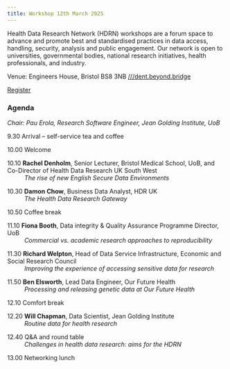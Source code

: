 ```yaml
---
title: Workshop 12th March 2025
---
```


Health Data Research Network (HDRN) workshops are a forum space to advance and promote best and standardised practices in data access, handling, security, analysis and public engagement. Our network is open to universities, governmental bodies, national research initiatives, health professionals, and industry.

Venue: Engineers House, Bristol BS8 3NB [///dent.beyond.bridge](https://what3words.com/dent.beyond.bridge)

<!--[Registration Opens Soon](){.btn .btn-sm .disabled}-->
[Register](https://forms.office.com/e/KmVaRbpbSL){.btn .btn-sm .btn-primary}


### Agenda <span style="background-color: #FFFF00"></span>


*Chair: Pau Erola, Research Software Engineer, Jean Golding Institute, UoB*


9.30	Arrival – self-service tea and coffee

10.00	Welcome

10.10	**Rachel Denholm**, Senior Lecturer, Bristol Medical School, UoB, and Co-Director of Health Data Research UK South West	
<br>&nbsp;&nbsp;&nbsp;&nbsp;&nbsp;&nbsp;&nbsp;&nbsp;&nbsp;&nbsp;*The rise of new English Secure Data Environments*

10.30	**Damon Chow**, Business Data Analyst, HDR UK
<br>&nbsp;&nbsp;&nbsp;&nbsp;&nbsp;&nbsp;&nbsp;&nbsp;&nbsp;&nbsp;*The Health Data Research Gateway*

10.50	Coffee break

11.10	**Fiona Booth**, Data integrity & Quality Assurance Programme Director, UoB
<br>&nbsp;&nbsp;&nbsp;&nbsp;&nbsp;&nbsp;&nbsp;&nbsp;&nbsp;&nbsp;*Commercial vs. academic research approaches to reproducibility*

11.30	**Richard Welpton**, Head of Data Service Infrastructure, Economic and Social Research Council
<br>&nbsp;&nbsp;&nbsp;&nbsp;&nbsp;&nbsp;&nbsp;&nbsp;&nbsp;&nbsp;*Improving the experience of accessing sensitive data for research*

11.50	**Ben Elsworth**, Lead Data Engineer, Our Future Health
<br>&nbsp;&nbsp;&nbsp;&nbsp;&nbsp;&nbsp;&nbsp;&nbsp;&nbsp;&nbsp;*Processing and releasing genetic data at Our Future Health*

12.10	Comfort break

12.20	**Will Chapman**, Data Scientist, Jean Golding Institute
<br>&nbsp;&nbsp;&nbsp;&nbsp;&nbsp;&nbsp;&nbsp;&nbsp;&nbsp;&nbsp;*Routine data for health research*

12.40	Q&A and round table
<br>&nbsp;&nbsp;&nbsp;&nbsp;&nbsp;&nbsp;&nbsp;&nbsp;&nbsp;&nbsp;*Challenges in health data research: aims for the HDRN*

13.00 	Networking lunch

